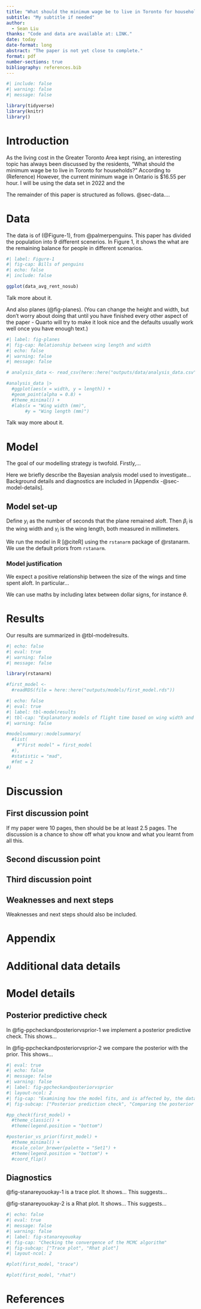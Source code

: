 ```yaml
---
title: "What should the minimum wage be to live in Toronto for households?"
subtitle: "My subtitle if needed"
author: 
  - Sean Liu
thanks: "Code and data are available at: LINK."
date: today
date-format: long
abstract: "The paper is not yet close to complete."
format: pdf
number-sections: true
bibliography: references.bib
---
```


```r
#| include: false
#| warning: false
#| message: false

library(tidyverse)
library(knitr)
library()
```

# Introduction

As the living cost in the Greater Toronto Area kept rising, an interesting topic has always been discussed by the residents, "What should the minimum wage be to live in Toronto for households?" According to (Reference) However, the current minimum wage in Ontario is $16.55 per hour. I will be using the data set in 2022 and the 

The remainder of this paper is structured as follows. @sec-data....



# Data {#sec-data}

The data is of (@Figure-1), from @palmerpenguins. This paper has divided the population into 9 different scenerios.  In Figure 1, it shows the what are the remaining balance for people in different scenarios.

```r
#| label: Figure-1
#| fig-cap: Bills of penguins
#| echo: false
#| include: false

ggplot(data_avg_rent_nosub)
```

Talk more about it.

And also planes (@fig-planes). (You can change the height and width, but don't worry about doing that until you have finished every other aspect of the paper - Quarto will try to make it look nice and the defaults usually work well once you have enough text.)

```r

#| label: fig-planes
#| fig-cap: Relationship between wing length and width
#| echo: false
#| warning: false
#| message: false

# analysis_data <- read_csv(here::here("outputs/data/analysis_data.csv"))

#analysis_data |> 
  #ggplot(aes(x = width, y = length)) +
  #geom_point(alpha = 0.8) +
  #theme_minimal() +
  #labs(x = "Wing width (mm)",
       #y = "Wing length (mm)")

```

Talk way more about it. 



# Model

The goal of our modelling strategy is twofold. Firstly,...

Here we briefly describe the Bayesian analysis model used to investigate... Background details and diagnostics are included in [Appendix -@sec-model-details].

## Model set-up

Define $y_i$ as the number of seconds that the plane remained aloft. Then $\beta_i$ is the wing width and $\gamma_i$ is the wing length, both measured in millimeters.  

\begin{align} 
y_i|\mu_i, \sigma &\sim \mbox{Normal}(\mu_i, \sigma) \\
\mu_i &= \alpha + \beta_i + \gamma_i\\
\alpha &\sim \mbox{Normal}(0, 2.5) \\
\beta &\sim \mbox{Normal}(0, 2.5) \\
\gamma &\sim \mbox{Normal}(0, 2.5) \\
\sigma &\sim \mbox{Exponential}(1)
\end{align}

We run the model in R [@citeR] using the `rstanarm` package of @rstanarm. We use the default priors from `rstanarm`.


### Model justification

We expect a positive relationship between the size of the wings and time spent aloft. In particular...

We can use maths by including latex between dollar signs, for instance $\theta$.


# Results

Our results are summarized in @tbl-modelresults.

```r
#| echo: false
#| eval: true
#| warning: false
#| message: false

library(rstanarm)

#first_model <-
  #readRDS(file = here::here("outputs/models/first_model.rds"))
```

```r
#| echo: false
#| eval: true
#| label: tbl-modelresults
#| tbl-cap: "Explanatory models of flight time based on wing width and wing length"
#| warning: false

#modelsummary::modelsummary(
  #list(
    #"First model" = first_model
  #),
  #statistic = "mad",
  #fmt = 2
#)
```




# Discussion

## First discussion point {#sec-first-point}

If my paper were 10 pages, then should be be at least 2.5 pages. The discussion is a chance to show off what you know and what you learnt from all this. 

## Second discussion point

## Third discussion point

## Weaknesses and next steps

Weaknesses and next steps should also be included.

\newpage

\appendix

# Appendix {-}


# Additional data details

# Model details {#sec-model-details}

## Posterior predictive check

In @fig-ppcheckandposteriorvsprior-1 we implement a posterior predictive check. This shows...

In @fig-ppcheckandposteriorvsprior-2 we compare the posterior with the prior. This shows... 

```r
#| eval: true
#| echo: false
#| message: false
#| warning: false
#| label: fig-ppcheckandposteriorvsprior
#| layout-ncol: 2
#| fig-cap: "Examining how the model fits, and is affected by, the data"
#| fig-subcap: ["Posterior prediction check", "Comparing the posterior with the prior"]

#pp_check(first_model) +
  #theme_classic() +
  #theme(legend.position = "bottom")

#posterior_vs_prior(first_model) +
  #theme_minimal() +
  #scale_color_brewer(palette = "Set1") +
  #theme(legend.position = "bottom") +
  #coord_flip()
```

## Diagnostics

@fig-stanareyouokay-1 is a trace plot. It shows... This suggests...

@fig-stanareyouokay-2 is a Rhat plot. It shows... This suggests...

```r
#| echo: false
#| eval: true
#| message: false
#| warning: false
#| label: fig-stanareyouokay
#| fig-cap: "Checking the convergence of the MCMC algorithm"
#| fig-subcap: ["Trace plot", "Rhat plot"]
#| layout-ncol: 2

#plot(first_model, "trace")

#plot(first_model, "rhat")
```



\newpage


# References


